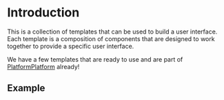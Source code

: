 # Introduction

This is a collection of templates that can be used to build a user interface. Each template is a composition of components that are designed to work together to provide a specific user interface.

We have a few templates that are ready to use and are part of [PlatformPlatform](https://github.com/platformplatform/PlatformPlatform) already!

## Example


<Card className='w-full'>
  <VerifyCodeForm />
</Card>